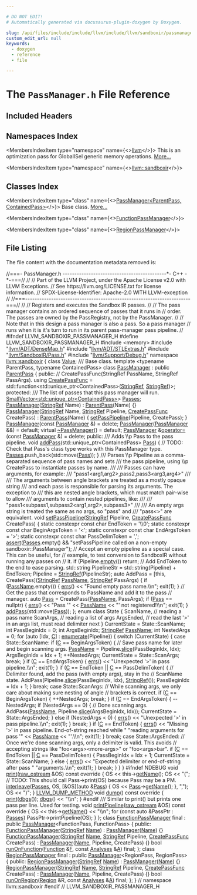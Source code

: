 ```yaml
---

# DO NOT EDIT!
# Automatically generated via docusaurus-plugin-doxygen by Doxygen.

slug: /api/files/include/include/llvm/include/llvm/sandboxir/passmanager-h
custom_edit_url: null
keywords:
  - doxygen
  - reference
  - file

---
```





# The `PassManager.h` File Reference

<DoxygenPage pluginConfig={pluginConfig}>



## Included Headers

<IncludesList>
<IncludesListItem
  filePath="memory"
  permalink=""
  isLocal="false" />
<IncludesListItem
  filePath="llvm/ADT/DenseMap.h"
  permalink="/docs/api/files/include/include/llvm/include/llvm/adt/densemap-h"
  isLocal="true" />
<IncludesListItem
  filePath="llvm/ADT/STLExtras.h"
  permalink="/docs/api/files/include/include/llvm/include/llvm/adt/stlextras-h"
  isLocal="true" />
<IncludesListItem
  filePath="llvm/SandboxIR/Pass.h"
  permalink="/docs/api/files/include/include/llvm/include/llvm/sandboxir/pass-h"
  isLocal="true" />
<IncludesListItem
  filePath="llvm/Support/Debug.h"
  permalink="/docs/api/files/include/include/llvm/include/llvm/support/debug-h"
  isLocal="true" />
</IncludesList>

## Namespaces Index

<MembersIndex>

<MembersIndexItem
  type="namespace"
  name={<><a href="/docs/api/namespaces/llvm">llvm</a></>}>
This is an optimization pass for GlobalISel generic memory operations. <a href="/docs/api/namespaces/llvm/#details">More...</a>
</MembersIndexItem>

<MembersIndexItem
  type="namespace"
  name={<><a href="/docs/api/namespaces/llvm/sandboxir">llvm::sandboxir</a></>}>
</MembersIndexItem>

</MembersIndex>

## Classes Index

<MembersIndex>

<MembersIndexItem
  type="class"
  name={<><a href="/docs/api/classes/llvm/sandboxir/passmanager">PassManager&lt;ParentPass, ContainedPass&gt;</a></>}>
Base class. <a href="/docs/api/classes/llvm/sandboxir/passmanager/#details">More...</a>
</MembersIndexItem>

<MembersIndexItem
  type="class"
  name={<><a href="/docs/api/classes/llvm/sandboxir/functionpassmanager">FunctionPassManager</a></>}>
</MembersIndexItem>

<MembersIndexItem
  type="class"
  name={<><a href="/docs/api/classes/llvm/sandboxir/regionpassmanager">RegionPassManager</a></>}>
</MembersIndexItem>

</MembersIndex>


## File Listing

The file content with the documentation metadata removed is:

<ProgramListing>

<Link id="l00001" /><CodeLine lineNumber="1"><Highlight kind="comment">//===- PassManager.h --------------------------------------------&#42;- C++ -&#42;-===//</Highlight><Highlight kind="normal"></Highlight></CodeLine>
<Link id="l00002" /><CodeLine lineNumber="2"><Highlight kind="normal"></Highlight><Highlight kind="comment">//</Highlight><Highlight kind="normal"></Highlight></CodeLine>
<Link id="l00003" /><CodeLine lineNumber="3"><Highlight kind="normal"></Highlight><Highlight kind="comment">// Part of the LLVM Project, under the Apache License v2.0 with LLVM Exceptions.</Highlight><Highlight kind="normal"></Highlight></CodeLine>
<Link id="l00004" /><CodeLine lineNumber="4"><Highlight kind="normal"></Highlight><Highlight kind="comment">// See https://llvm.org/LICENSE.txt for license information.</Highlight><Highlight kind="normal"></Highlight></CodeLine>
<Link id="l00005" /><CodeLine lineNumber="5"><Highlight kind="normal"></Highlight><Highlight kind="comment">// SPDX-License-Identifier: Apache-2.0 WITH LLVM-exception</Highlight><Highlight kind="normal"></Highlight></CodeLine>
<Link id="l00006" /><CodeLine lineNumber="6"><Highlight kind="normal"></Highlight><Highlight kind="comment">//</Highlight><Highlight kind="normal"></Highlight></CodeLine>
<Link id="l00007" /><CodeLine lineNumber="7"><Highlight kind="normal"></Highlight><Highlight kind="comment">//===----------------------------------------------------------------------===//</Highlight><Highlight kind="normal"></Highlight></CodeLine>
<Link id="l00008" /><CodeLine lineNumber="8"><Highlight kind="normal"></Highlight><Highlight kind="comment">//</Highlight><Highlight kind="normal"></Highlight></CodeLine>
<Link id="l00009" /><CodeLine lineNumber="9"><Highlight kind="normal"></Highlight><Highlight kind="comment">// Registers and executes the Sandbox IR passes.</Highlight><Highlight kind="normal"></Highlight></CodeLine>
<Link id="l00010" /><CodeLine lineNumber="10"><Highlight kind="normal"></Highlight><Highlight kind="comment">//</Highlight><Highlight kind="normal"></Highlight></CodeLine>
<Link id="l00011" /><CodeLine lineNumber="11"><Highlight kind="normal"></Highlight><Highlight kind="comment">// The pass manager contains an ordered sequence of passes that it runs in</Highlight><Highlight kind="normal"></Highlight></CodeLine>
<Link id="l00012" /><CodeLine lineNumber="12"><Highlight kind="normal"></Highlight><Highlight kind="comment">// order. The passes are owned by the PassRegistry, not by the PassManager.</Highlight><Highlight kind="normal"></Highlight></CodeLine>
<Link id="l00013" /><CodeLine lineNumber="13"><Highlight kind="normal"></Highlight><Highlight kind="comment">//</Highlight><Highlight kind="normal"></Highlight></CodeLine>
<Link id="l00014" /><CodeLine lineNumber="14"><Highlight kind="normal"></Highlight><Highlight kind="comment">// Note that in this design a pass manager is also a pass. So a pass manager</Highlight><Highlight kind="normal"></Highlight></CodeLine>
<Link id="l00015" /><CodeLine lineNumber="15"><Highlight kind="normal"></Highlight><Highlight kind="comment">// runs when it is it&#39;s turn to run in its parent pass-manager pass pipeline.</Highlight><Highlight kind="normal"></Highlight></CodeLine>
<Link id="l00016" /><CodeLine lineNumber="16"><Highlight kind="normal"></Highlight><Highlight kind="comment">//</Highlight><Highlight kind="normal"></Highlight></CodeLine>
<Link id="l00017" /><CodeLine lineNumber="17"><Highlight kind="normal"></Highlight></CodeLine>
<Link id="l00018" /><CodeLine lineNumber="18"><Highlight kind="normal"></Highlight><Highlight kind="preprocessor">#ifndef LLVM&#95;SANDBOXIR&#95;PASSMANAGER&#95;H</Highlight><Highlight kind="normal"></Highlight></CodeLine>
<Link id="l00019" /><CodeLine lineNumber="19"><Highlight kind="normal"></Highlight><Highlight kind="preprocessor">#define LLVM&#95;SANDBOXIR&#95;PASSMANAGER&#95;H</Highlight><Highlight kind="normal"></Highlight></CodeLine>
<Link id="l00020" /><CodeLine lineNumber="20"><Highlight kind="normal"></Highlight></CodeLine>
<Link id="l00021" /><CodeLine lineNumber="21"><Highlight kind="normal"></Highlight><Highlight kind="preprocessor">#include &lt;memory&gt;</Highlight><Highlight kind="normal"></Highlight></CodeLine>
<Link id="l00022" /><CodeLine lineNumber="22"><Highlight kind="normal"></Highlight></CodeLine>
<Link id="l00023" /><CodeLine lineNumber="23"><Highlight kind="normal"></Highlight><Highlight kind="preprocessor">#include &quot;<a href="/docs/api/files/include/include/llvm/include/llvm/adt/densemap-h">llvm/ADT/DenseMap.h</a>&quot;</Highlight><Highlight kind="normal"></Highlight></CodeLine>
<Link id="l00024" /><CodeLine lineNumber="24"><Highlight kind="normal"></Highlight><Highlight kind="preprocessor">#include &quot;<a href="/docs/api/files/include/include/llvm/include/llvm/adt/stlextras-h">llvm/ADT/STLExtras.h</a>&quot;</Highlight><Highlight kind="normal"></Highlight></CodeLine>
<Link id="l00025" /><CodeLine lineNumber="25"><Highlight kind="normal"></Highlight><Highlight kind="preprocessor">#include &quot;<a href="/docs/api/files/include/include/llvm/include/llvm/sandboxir/pass-h">llvm/SandboxIR/Pass.h</a>&quot;</Highlight><Highlight kind="normal"></Highlight></CodeLine>
<Link id="l00026" /><CodeLine lineNumber="26"><Highlight kind="normal"></Highlight><Highlight kind="preprocessor">#include &quot;<a href="/docs/api/files/include/include/llvm/include/llvm/support/debug-h">llvm/Support/Debug.h</a>&quot;</Highlight><Highlight kind="normal"></Highlight></CodeLine>
<Link id="l00027" /><CodeLine lineNumber="27"><Highlight kind="normal"></Highlight></CodeLine>
<Link id="l00028" /><CodeLine lineNumber="28"><Highlight kind="normal"></Highlight><Highlight kind="keyword">namespace </Highlight><Highlight kind="normal"><a href="/docs/api/namespaces/llvm/sandboxir">llvm::sandboxir</a> &#123;</Highlight></CodeLine>
<Link id="l00029" /><CodeLine lineNumber="29"><Highlight kind="normal"></Highlight></CodeLine>
<Link id="l00030" /><CodeLine lineNumber="30"><Highlight kind="normal"></Highlight><Highlight kind="keyword">class </Highlight><Highlight kind="normal"><a href="/docs/api/classes/llvm/sandboxir/value">Value</a>;</Highlight></CodeLine>
<Link id="l00031" /><CodeLine lineNumber="31"><Highlight kind="normal"></Highlight><Highlight kind="comment"></Highlight></CodeLine>
<Link id="l00032" /><CodeLine lineNumber="32"><Highlight kind="comment">/// Base class.</Highlight><Highlight kind="normal"></Highlight></CodeLine>
<Link id="l00033" /><CodeLine lineNumber="33"><Highlight kind="normal"></Highlight><Highlight kind="keyword">template</Highlight><Highlight kind="normal"> &lt;</Highlight><Highlight kind="keyword">typename</Highlight><Highlight kind="normal"> ParentPass, </Highlight><Highlight kind="keyword">typename</Highlight><Highlight kind="normal"> ContainedPass&gt;</Highlight></CodeLine>
<Link id="l00034" /><CodeLine lineNumber="34" lineLink="/docs/api/classes/llvm/sandboxir/passmanager"><Highlight kind="normal"></Highlight><Highlight kind="keyword">class </Highlight><Highlight kind="normal"><a href="/docs/api/classes/llvm/sandboxir/passmanager/#a1e1411cecb7e848d94591dcc1b4c0c32">PassManager</a> : </Highlight><Highlight kind="keyword">public</Highlight><Highlight kind="normal"> <a href="/docs/api/classes/parentpass">ParentPass</a> &#123;</Highlight></CodeLine>
<Link id="l00035" /><CodeLine lineNumber="35"><Highlight kind="normal"></Highlight><Highlight kind="keyword">public</Highlight><Highlight kind="normal">:</Highlight></CodeLine>
<Link id="l00036" /><CodeLine lineNumber="36"><Highlight kind="normal">  </Highlight><Highlight kind="comment">// CreatePassFunc(StringRef PassName, StringRef PassArgs).</Highlight><Highlight kind="normal"></Highlight></CodeLine>
<Link id="l00037" /><CodeLine lineNumber="37" lineLink="/docs/api/classes/llvm/sandboxir/passmanager/#a49776eae204190a6aeb2bae228f7d938"><Highlight kind="normal">  </Highlight><Highlight kind="keyword">using </Highlight><Highlight kind="normal"><a href="/docs/api/classes/llvm/sandboxir/passmanager/#a49776eae204190a6aeb2bae228f7d938">CreatePassFunc</a> =</Highlight></CodeLine>
<Link id="l00038" /><CodeLine lineNumber="38"><Highlight kind="normal">      std::function&lt;std::unique&#95;ptr&lt;ContainedPass&gt;(<a href="/docs/api/classes/llvm/stringref">StringRef</a>, <a href="/docs/api/classes/llvm/stringref">StringRef</a>)&gt;;</Highlight></CodeLine>
<Link id="l00039" /><CodeLine lineNumber="39"><Highlight kind="normal"></Highlight></CodeLine>
<Link id="l00040" /><CodeLine lineNumber="40"><Highlight kind="normal"></Highlight><Highlight kind="keyword">protected</Highlight><Highlight kind="normal">:</Highlight><Highlight kind="comment"></Highlight></CodeLine>
<Link id="l00041" /><CodeLine lineNumber="41"><Highlight kind="comment">  /// The list of passes that this pass manager will run.</Highlight><Highlight kind="normal"></Highlight></CodeLine>
<Link id="l00042" /><CodeLine lineNumber="42" lineLink="/docs/api/classes/llvm/sandboxir/passmanager/#ac6205116f9e954e988534ec98b459ff4"><Highlight kind="normal">  <a href="/docs/api/classes/llvm/smallvector">SmallVector&lt;std::unique&#95;ptr&lt;ContainedPass&gt;</a>&gt; <a href="/docs/api/classes/llvm/sandboxir/passmanager/#ac6205116f9e954e988534ec98b459ff4">Passes</a>;</Highlight></CodeLine>
<Link id="l00043" /><CodeLine lineNumber="43"><Highlight kind="normal"></Highlight></CodeLine>
<Link id="l00044" /><CodeLine lineNumber="44" lineLink="/docs/api/classes/llvm/sandboxir/passmanager/#a1e1411cecb7e848d94591dcc1b4c0c32"><Highlight kind="normal">  <a href="/docs/api/classes/llvm/sandboxir/passmanager/#a1e1411cecb7e848d94591dcc1b4c0c32">PassManager</a>(<a href="/docs/api/classes/llvm/stringref">StringRef</a> Name) : <a href="/docs/api/classes/parentpass">ParentPass</a>(Name) &#123;&#125;</Highlight></CodeLine>
<Link id="l00045" /><CodeLine lineNumber="45" lineLink="/docs/api/classes/llvm/sandboxir/passmanager/#a840acc6600293ce7ac61da15c04c8088"><Highlight kind="normal">  <a href="/docs/api/classes/llvm/sandboxir/passmanager/#a840acc6600293ce7ac61da15c04c8088">PassManager</a>(<a href="/docs/api/classes/llvm/stringref">StringRef</a> Name, <a href="/docs/api/classes/llvm/stringref">StringRef</a> Pipeline, <a href="/docs/api/classes/llvm/sandboxir/passmanager/#a49776eae204190a6aeb2bae228f7d938">CreatePassFunc</a> CreatePass)</Highlight></CodeLine>
<Link id="l00046" /><CodeLine lineNumber="46"><Highlight kind="normal">      : <a href="/docs/api/classes/parentpass">ParentPass</a>(Name) &#123;</Highlight></CodeLine>
<Link id="l00047" /><CodeLine lineNumber="47"><Highlight kind="normal">    <a href="/docs/api/classes/llvm/sandboxir/passmanager/#a25d8acedc0fc6a1fbd8a2eea6dcd0f4c">setPassPipeline</a>(Pipeline, CreatePass);</Highlight></CodeLine>
<Link id="l00048" /><CodeLine lineNumber="48"><Highlight kind="normal">  &#125;</Highlight></CodeLine>
<Link id="l00049" /><CodeLine lineNumber="49" lineLink="/docs/api/classes/llvm/sandboxir/passmanager/#a0406ea6998638c6c2fc1bfc5230df6ef"><Highlight kind="normal">  <a href="/docs/api/classes/llvm/sandboxir/passmanager/#a0406ea6998638c6c2fc1bfc5230df6ef">PassManager</a>(</Highlight><Highlight kind="keyword">const</Highlight><Highlight kind="normal"> <a href="/docs/api/classes/llvm/sandboxir/passmanager/#a1e1411cecb7e848d94591dcc1b4c0c32">PassManager</a> &amp;) = </Highlight><Highlight kind="keyword">delete</Highlight><Highlight kind="normal">;</Highlight></CodeLine>
<Link id="l00050" /><CodeLine lineNumber="50" lineLink="/docs/api/classes/llvm/sandboxir/passmanager/#a36fee23bc35b918efea4b2a615e3806b"><Highlight kind="normal">  <a href="/docs/api/classes/llvm/sandboxir/passmanager/#a36fee23bc35b918efea4b2a615e3806b">PassManager</a>(<a href="/docs/api/classes/llvm/sandboxir/passmanager/#a1e1411cecb7e848d94591dcc1b4c0c32">PassManager</a> &amp;&amp;) = </Highlight><Highlight kind="keywordflow">default</Highlight><Highlight kind="normal">;</Highlight></CodeLine>
<Link id="l00051" /><CodeLine lineNumber="51" lineLink="/docs/api/classes/llvm/sandboxir/passmanager/#ab5f267eceaad4661b6282bc5b6eb7f29"><Highlight kind="normal">  </Highlight><Highlight kind="keyword">virtual</Highlight><Highlight kind="normal"> <a href="/docs/api/classes/llvm/sandboxir/passmanager/#ab5f267eceaad4661b6282bc5b6eb7f29">~PassManager</a>() = </Highlight><Highlight kind="keywordflow">default</Highlight><Highlight kind="normal">;</Highlight></CodeLine>
<Link id="l00052" /><CodeLine lineNumber="52" lineLink="/docs/api/classes/llvm/sandboxir/passmanager/#a89f83b2f0032472696778d0af69cb1ff"><Highlight kind="normal">  <a href="/docs/api/classes/llvm/sandboxir/passmanager/#a1e1411cecb7e848d94591dcc1b4c0c32">PassManager</a> &amp;<a href="/docs/api/classes/llvm/sandboxir/passmanager/#a89f83b2f0032472696778d0af69cb1ff">operator=</a>(</Highlight><Highlight kind="keyword">const</Highlight><Highlight kind="normal"> <a href="/docs/api/classes/llvm/sandboxir/passmanager/#a1e1411cecb7e848d94591dcc1b4c0c32">PassManager</a> &amp;) = </Highlight><Highlight kind="keyword">delete</Highlight><Highlight kind="normal">;</Highlight></CodeLine>
<Link id="l00053" /><CodeLine lineNumber="53"><Highlight kind="normal"></Highlight></CodeLine>
<Link id="l00054" /><CodeLine lineNumber="54"><Highlight kind="normal"></Highlight><Highlight kind="keyword">public</Highlight><Highlight kind="normal">:</Highlight><Highlight kind="comment"></Highlight></CodeLine>
<Link id="l00055" /><CodeLine lineNumber="55"><Highlight kind="comment">  /// Adds \\p Pass to the pass pipeline.</Highlight><Highlight kind="normal"></Highlight></CodeLine>
<Link id="l00056" /><CodeLine lineNumber="56" lineLink="/docs/api/classes/llvm/sandboxir/passmanager/#a12103f1e78c61332519f7a1b1c5e23d5"><Highlight kind="normal">  </Highlight><Highlight kind="keywordtype">void</Highlight><Highlight kind="normal"> <a href="/docs/api/classes/llvm/sandboxir/passmanager/#a12103f1e78c61332519f7a1b1c5e23d5">addPass</a>(std::unique&#95;ptr&lt;ContainedPass&gt; <a href="/docs/api/classes/llvm/sandboxir/pass">Pass</a>) &#123;</Highlight></CodeLine>
<Link id="l00057" /><CodeLine lineNumber="57"><Highlight kind="normal">    </Highlight><Highlight kind="comment">// TODO: Check that Pass&#39;s class type works with this PassManager type.</Highlight><Highlight kind="normal"></Highlight></CodeLine>
<Link id="l00058" /><CodeLine lineNumber="58"><Highlight kind="normal">    <a href="/docs/api/classes/llvm/sandboxir/passmanager/#ac6205116f9e954e988534ec98b459ff4">Passes</a>.push&#95;back(std::move(<a href="/docs/api/classes/llvm/sandboxir/pass">Pass</a>));</Highlight></CodeLine>
<Link id="l00059" /><CodeLine lineNumber="59"><Highlight kind="normal">  &#125;</Highlight></CodeLine>
<Link id="l00060" /><CodeLine lineNumber="60"><Highlight kind="normal"></Highlight><Highlight kind="comment"></Highlight></CodeLine>
<Link id="l00061" /><CodeLine lineNumber="61"><Highlight kind="comment">  /// Parses \\p Pipeline as a comma-separated sequence of pass names and sets</Highlight></CodeLine>
<Link id="l00062" /><CodeLine lineNumber="62"><Highlight kind="comment">  /// the pass pipeline, using \\p CreatePass to instantiate passes by name.</Highlight></CodeLine>
<Link id="l00063" /><CodeLine lineNumber="63"><Highlight kind="comment">  ///</Highlight></CodeLine>
<Link id="l00064" /><CodeLine lineNumber="64"><Highlight kind="comment">  /// Passes can have arguments, for example:</Highlight></CodeLine>
<Link id="l00065" /><CodeLine lineNumber="65"><Highlight kind="comment">  ///   &quot;pass1&lt;arg1,arg2&gt;,pass2,pass3&lt;arg3,arg4&gt;&quot;</Highlight></CodeLine>
<Link id="l00066" /><CodeLine lineNumber="66"><Highlight kind="comment">  ///</Highlight></CodeLine>
<Link id="l00067" /><CodeLine lineNumber="67"><Highlight kind="comment">  /// The arguments between angle brackets are treated as a mostly opaque string</Highlight></CodeLine>
<Link id="l00068" /><CodeLine lineNumber="68"><Highlight kind="comment">  /// and each pass is responsible for parsing its arguments. The exception to</Highlight></CodeLine>
<Link id="l00069" /><CodeLine lineNumber="69"><Highlight kind="comment">  /// this are nested angle brackets, which must match pair-wise to allow</Highlight></CodeLine>
<Link id="l00070" /><CodeLine lineNumber="70"><Highlight kind="comment">  /// arguments to contain nested pipelines, like:</Highlight></CodeLine>
<Link id="l00071" /><CodeLine lineNumber="71"><Highlight kind="comment">  ///</Highlight></CodeLine>
<Link id="l00072" /><CodeLine lineNumber="72"><Highlight kind="comment">  ///   &quot;pass1&lt;subpass1,subpass2&lt;arg1,arg2&gt;,subpass3&gt;&quot;</Highlight></CodeLine>
<Link id="l00073" /><CodeLine lineNumber="73"><Highlight kind="comment">  ///</Highlight></CodeLine>
<Link id="l00074" /><CodeLine lineNumber="74"><Highlight kind="comment">  /// An empty args string is treated the same as no args, so &quot;pass&quot; and</Highlight></CodeLine>
<Link id="l00075" /><CodeLine lineNumber="75"><Highlight kind="comment">  /// &quot;pass&lt;&gt;&quot; are equivalent.</Highlight><Highlight kind="normal"></Highlight></CodeLine>
<Link id="l00076" /><CodeLine lineNumber="76" lineLink="/docs/api/classes/llvm/sandboxir/passmanager/#a25d8acedc0fc6a1fbd8a2eea6dcd0f4c"><Highlight kind="normal">  </Highlight><Highlight kind="keywordtype">void</Highlight><Highlight kind="normal"> <a href="/docs/api/classes/llvm/sandboxir/passmanager/#a25d8acedc0fc6a1fbd8a2eea6dcd0f4c">setPassPipeline</a>(<a href="/docs/api/classes/llvm/stringref">StringRef</a> Pipeline, <a href="/docs/api/classes/llvm/sandboxir/passmanager/#a49776eae204190a6aeb2bae228f7d938">CreatePassFunc</a> CreatePass) &#123;</Highlight></CodeLine>
<Link id="l00077" /><CodeLine lineNumber="77"><Highlight kind="normal">    </Highlight><Highlight kind="keyword">static</Highlight><Highlight kind="normal"> </Highlight><Highlight kind="keyword">constexpr</Highlight><Highlight kind="normal"> </Highlight><Highlight kind="keyword">const</Highlight><Highlight kind="normal"> </Highlight><Highlight kind="keywordtype">char</Highlight><Highlight kind="normal"> EndToken = </Highlight><Highlight kind="charliteral">&#39;\\0&#39;</Highlight><Highlight kind="normal">;</Highlight></CodeLine>
<Link id="l00078" /><CodeLine lineNumber="78"><Highlight kind="normal">    </Highlight><Highlight kind="keyword">static</Highlight><Highlight kind="normal"> </Highlight><Highlight kind="keyword">constexpr</Highlight><Highlight kind="normal"> </Highlight><Highlight kind="keyword">const</Highlight><Highlight kind="normal"> </Highlight><Highlight kind="keywordtype">char</Highlight><Highlight kind="normal"> BeginArgsToken = </Highlight><Highlight kind="charliteral">&#39;&lt;&#39;</Highlight><Highlight kind="normal">;</Highlight></CodeLine>
<Link id="l00079" /><CodeLine lineNumber="79"><Highlight kind="normal">    </Highlight><Highlight kind="keyword">static</Highlight><Highlight kind="normal"> </Highlight><Highlight kind="keyword">constexpr</Highlight><Highlight kind="normal"> </Highlight><Highlight kind="keyword">const</Highlight><Highlight kind="normal"> </Highlight><Highlight kind="keywordtype">char</Highlight><Highlight kind="normal"> EndArgsToken = </Highlight><Highlight kind="charliteral">&#39;&gt;&#39;</Highlight><Highlight kind="normal">;</Highlight></CodeLine>
<Link id="l00080" /><CodeLine lineNumber="80"><Highlight kind="normal">    </Highlight><Highlight kind="keyword">static</Highlight><Highlight kind="normal"> </Highlight><Highlight kind="keyword">constexpr</Highlight><Highlight kind="normal"> </Highlight><Highlight kind="keyword">const</Highlight><Highlight kind="normal"> </Highlight><Highlight kind="keywordtype">char</Highlight><Highlight kind="normal"> PassDelimToken = </Highlight><Highlight kind="charliteral">&#39;,&#39;</Highlight><Highlight kind="normal">;</Highlight></CodeLine>
<Link id="l00081" /><CodeLine lineNumber="81"><Highlight kind="normal"></Highlight></CodeLine>
<Link id="l00082" /><CodeLine lineNumber="82"><Highlight kind="normal">    <a href="/docs/api/files/lib/lib/target/lib/target/amdgpu/silowercontrolflow-cpp/#a4868c5d81c5ccc98c47aeab6244346a0">assert</a>(<a href="/docs/api/classes/llvm/sandboxir/passmanager/#ac6205116f9e954e988534ec98b459ff4">Passes</a>.empty() &amp;&amp;</Highlight></CodeLine>
<Link id="l00083" /><CodeLine lineNumber="83"><Highlight kind="normal">           </Highlight><Highlight kind="stringliteral">&quot;setPassPipeline called on a non-empty sandboxir::PassManager&quot;</Highlight><Highlight kind="normal">);</Highlight></CodeLine>
<Link id="l00084" /><CodeLine lineNumber="84"><Highlight kind="normal"></Highlight></CodeLine>
<Link id="l00085" /><CodeLine lineNumber="85"><Highlight kind="normal">    </Highlight><Highlight kind="comment">// Accept an empty pipeline as a special case. This can be useful, for</Highlight><Highlight kind="normal"></Highlight></CodeLine>
<Link id="l00086" /><CodeLine lineNumber="86"><Highlight kind="normal">    </Highlight><Highlight kind="comment">// example, to test conversion to SandboxIR without running any passes on</Highlight><Highlight kind="normal"></Highlight></CodeLine>
<Link id="l00087" /><CodeLine lineNumber="87"><Highlight kind="normal">    </Highlight><Highlight kind="comment">// it.</Highlight><Highlight kind="normal"></Highlight></CodeLine>
<Link id="l00088" /><CodeLine lineNumber="88"><Highlight kind="normal">    </Highlight><Highlight kind="keywordflow">if</Highlight><Highlight kind="normal"> (Pipeline.<a href="/docs/api/classes/llvm/stringref/#a2dc80c585ad5882da8cae7b5968f7e74">empty</a>())</Highlight></CodeLine>
<Link id="l00089" /><CodeLine lineNumber="89"><Highlight kind="normal">      </Highlight><Highlight kind="keywordflow">return</Highlight><Highlight kind="normal">;</Highlight></CodeLine>
<Link id="l00090" /><CodeLine lineNumber="90"><Highlight kind="normal"></Highlight></CodeLine>
<Link id="l00091" /><CodeLine lineNumber="91"><Highlight kind="normal">    </Highlight><Highlight kind="comment">// Add EndToken to the end to ease parsing.</Highlight><Highlight kind="normal"></Highlight></CodeLine>
<Link id="l00092" /><CodeLine lineNumber="92"><Highlight kind="normal">    std::string PipelineStr = std::string(Pipeline) + EndToken;</Highlight></CodeLine>
<Link id="l00093" /><CodeLine lineNumber="93"><Highlight kind="normal">    Pipeline = <a href="/docs/api/classes/llvm/stringref">StringRef</a>(PipelineStr);</Highlight></CodeLine>
<Link id="l00094" /><CodeLine lineNumber="94"><Highlight kind="normal"></Highlight></CodeLine>
<Link id="l00095" /><CodeLine lineNumber="95"><Highlight kind="normal">    </Highlight><Highlight kind="keyword">auto</Highlight><Highlight kind="normal"> AddPass = &#91;</Highlight><Highlight kind="keyword">this</Highlight><Highlight kind="normal">, CreatePass&#93;(<a href="/docs/api/classes/llvm/stringref">StringRef</a> <a href="/docs/api/files/lib/lib/target/lib/target/x86/x86loweramxintrinsics-cpp/#adb9257105a403ef9d0773b87693f7779">PassName</a>, <a href="/docs/api/classes/llvm/stringref">StringRef</a> PassArgs) &#123;</Highlight></CodeLine>
<Link id="l00096" /><CodeLine lineNumber="96"><Highlight kind="normal">      </Highlight><Highlight kind="keywordflow">if</Highlight><Highlight kind="normal"> (<a href="/docs/api/files/lib/lib/target/lib/target/x86/x86loweramxintrinsics-cpp/#adb9257105a403ef9d0773b87693f7779">PassName</a>.empty()) &#123;</Highlight></CodeLine>
<Link id="l00097" /><CodeLine lineNumber="97"><Highlight kind="normal">        <a href="/docs/api/namespaces/llvm/#a9a7b5c68c90f85baaedaa854cc5002cc">errs</a>() &lt;&lt; </Highlight><Highlight kind="stringliteral">&quot;Found empty pass name.\\n&quot;</Highlight><Highlight kind="normal">;</Highlight></CodeLine>
<Link id="l00098" /><CodeLine lineNumber="98"><Highlight kind="normal">        exit(1);</Highlight></CodeLine>
<Link id="l00099" /><CodeLine lineNumber="99"><Highlight kind="normal">      &#125;</Highlight></CodeLine>
<Link id="l00100" /><CodeLine lineNumber="100"><Highlight kind="normal">      </Highlight><Highlight kind="comment">// Get the pass that corresponds to PassName and add it to the pass</Highlight><Highlight kind="normal"></Highlight></CodeLine>
<Link id="l00101" /><CodeLine lineNumber="101"><Highlight kind="normal">      </Highlight><Highlight kind="comment">// manager.</Highlight><Highlight kind="normal"></Highlight></CodeLine>
<Link id="l00102" /><CodeLine lineNumber="102"><Highlight kind="normal">      </Highlight><Highlight kind="keyword">auto</Highlight><Highlight kind="normal"> <a href="/docs/api/classes/llvm/sandboxir/pass">Pass</a> = CreatePass(<a href="/docs/api/files/lib/lib/target/lib/target/x86/x86loweramxintrinsics-cpp/#adb9257105a403ef9d0773b87693f7779">PassName</a>, PassArgs);</Highlight></CodeLine>
<Link id="l00103" /><CodeLine lineNumber="103"><Highlight kind="normal">      </Highlight><Highlight kind="keywordflow">if</Highlight><Highlight kind="normal"> (<a href="/docs/api/classes/llvm/sandboxir/pass">Pass</a> == </Highlight><Highlight kind="keyword">nullptr</Highlight><Highlight kind="normal">) &#123;</Highlight></CodeLine>
<Link id="l00104" /><CodeLine lineNumber="104"><Highlight kind="normal">        <a href="/docs/api/namespaces/llvm/#a9a7b5c68c90f85baaedaa854cc5002cc">errs</a>() &lt;&lt; </Highlight><Highlight kind="stringliteral">&quot;Pass &#39;&quot;</Highlight><Highlight kind="normal"> &lt;&lt; <a href="/docs/api/files/lib/lib/target/lib/target/x86/x86loweramxintrinsics-cpp/#adb9257105a403ef9d0773b87693f7779">PassName</a> &lt;&lt; </Highlight><Highlight kind="stringliteral">&quot;&#39; not registered!\\n&quot;</Highlight><Highlight kind="normal">;</Highlight></CodeLine>
<Link id="l00105" /><CodeLine lineNumber="105"><Highlight kind="normal">        exit(1);</Highlight></CodeLine>
<Link id="l00106" /><CodeLine lineNumber="106"><Highlight kind="normal">      &#125;</Highlight></CodeLine>
<Link id="l00107" /><CodeLine lineNumber="107"><Highlight kind="normal">      <a href="/docs/api/classes/llvm/sandboxir/passmanager/#a12103f1e78c61332519f7a1b1c5e23d5">addPass</a>(std::move(<a href="/docs/api/classes/llvm/sandboxir/pass">Pass</a>));</Highlight></CodeLine>
<Link id="l00108" /><CodeLine lineNumber="108"><Highlight kind="normal">    &#125;;</Highlight></CodeLine>
<Link id="l00109" /><CodeLine lineNumber="109"><Highlight kind="normal"></Highlight></CodeLine>
<Link id="l00110" /><CodeLine lineNumber="110"><Highlight kind="normal">    </Highlight><Highlight kind="keyword">enum class</Highlight><Highlight kind="normal"> State &#123;</Highlight></CodeLine>
<Link id="l00111" /><CodeLine lineNumber="111"><Highlight kind="normal">      ScanName,  </Highlight><Highlight kind="comment">// reading a pass name</Highlight><Highlight kind="normal"></Highlight></CodeLine>
<Link id="l00112" /><CodeLine lineNumber="112"><Highlight kind="normal">      ScanArgs,  </Highlight><Highlight kind="comment">// reading a list of args</Highlight><Highlight kind="normal"></Highlight></CodeLine>
<Link id="l00113" /><CodeLine lineNumber="113"><Highlight kind="normal">      ArgsEnded, </Highlight><Highlight kind="comment">// read the last &#39;&gt;&#39; in an args list, must read delimiter next</Highlight><Highlight kind="normal"></Highlight></CodeLine>
<Link id="l00114" /><CodeLine lineNumber="114"><Highlight kind="normal">    &#125; CurrentState = State::ScanName;</Highlight></CodeLine>
<Link id="l00115" /><CodeLine lineNumber="115"><Highlight kind="normal">    </Highlight><Highlight kind="keywordtype">int</Highlight><Highlight kind="normal"> PassBeginIdx = 0;</Highlight></CodeLine>
<Link id="l00116" /><CodeLine lineNumber="116"><Highlight kind="normal">    </Highlight><Highlight kind="keywordtype">int</Highlight><Highlight kind="normal"> ArgsBeginIdx;</Highlight></CodeLine>
<Link id="l00117" /><CodeLine lineNumber="117"><Highlight kind="normal">    <a href="/docs/api/classes/llvm/stringref">StringRef</a> <a href="/docs/api/files/lib/lib/target/lib/target/x86/x86loweramxintrinsics-cpp/#adb9257105a403ef9d0773b87693f7779">PassName</a>;</Highlight></CodeLine>
<Link id="l00118" /><CodeLine lineNumber="118"><Highlight kind="normal">    </Highlight><Highlight kind="keywordtype">int</Highlight><Highlight kind="normal"> NestedArgs = 0;</Highlight></CodeLine>
<Link id="l00119" /><CodeLine lineNumber="119"><Highlight kind="normal">    </Highlight><Highlight kind="keywordflow">for</Highlight><Highlight kind="normal"> (</Highlight><Highlight kind="keyword">auto</Highlight><Highlight kind="normal"> &#91;Idx, <a href="/docs/api/namespaces/llvm/callingconv/#ac6aa1387c4375260e2468eb5a77fdb4cafd841a49aec1539bc88abc8ff9e170fb">C</a>&#93; : <a href="/docs/api/namespaces/llvm/#a206e2134ddd2312c3488d0632d98f554">enumerate</a>(Pipeline)) &#123;</Highlight></CodeLine>
<Link id="l00120" /><CodeLine lineNumber="120"><Highlight kind="normal">      </Highlight><Highlight kind="keywordflow">switch</Highlight><Highlight kind="normal"> (CurrentState) &#123;</Highlight></CodeLine>
<Link id="l00121" /><CodeLine lineNumber="121"><Highlight kind="normal">      </Highlight><Highlight kind="keywordflow">case</Highlight><Highlight kind="normal"> State::ScanName:</Highlight></CodeLine>
<Link id="l00122" /><CodeLine lineNumber="122"><Highlight kind="normal">        </Highlight><Highlight kind="keywordflow">if</Highlight><Highlight kind="normal"> (<a href="/docs/api/namespaces/llvm/callingconv/#ac6aa1387c4375260e2468eb5a77fdb4cafd841a49aec1539bc88abc8ff9e170fb">C</a> == BeginArgsToken) &#123;</Highlight></CodeLine>
<Link id="l00123" /><CodeLine lineNumber="123"><Highlight kind="normal">          </Highlight><Highlight kind="comment">// Save pass name for later and begin scanning args.</Highlight><Highlight kind="normal"></Highlight></CodeLine>
<Link id="l00124" /><CodeLine lineNumber="124"><Highlight kind="normal">          <a href="/docs/api/files/lib/lib/target/lib/target/x86/x86loweramxintrinsics-cpp/#adb9257105a403ef9d0773b87693f7779">PassName</a> = Pipeline.<a href="/docs/api/classes/llvm/stringref/#a5d4c961b9b6f1da17df74b4496ecb30e">slice</a>(PassBeginIdx, Idx);</Highlight></CodeLine>
<Link id="l00125" /><CodeLine lineNumber="125"><Highlight kind="normal">          ArgsBeginIdx = Idx + 1;</Highlight></CodeLine>
<Link id="l00126" /><CodeLine lineNumber="126"><Highlight kind="normal">          ++NestedArgs;</Highlight></CodeLine>
<Link id="l00127" /><CodeLine lineNumber="127"><Highlight kind="normal">          CurrentState = State::ScanArgs;</Highlight></CodeLine>
<Link id="l00128" /><CodeLine lineNumber="128"><Highlight kind="normal">          </Highlight><Highlight kind="keywordflow">break</Highlight><Highlight kind="normal">;</Highlight></CodeLine>
<Link id="l00129" /><CodeLine lineNumber="129"><Highlight kind="normal">        &#125;</Highlight></CodeLine>
<Link id="l00130" /><CodeLine lineNumber="130"><Highlight kind="normal">        </Highlight><Highlight kind="keywordflow">if</Highlight><Highlight kind="normal"> (<a href="/docs/api/namespaces/llvm/callingconv/#ac6aa1387c4375260e2468eb5a77fdb4cafd841a49aec1539bc88abc8ff9e170fb">C</a> == EndArgsToken) &#123;</Highlight></CodeLine>
<Link id="l00131" /><CodeLine lineNumber="131"><Highlight kind="normal">          <a href="/docs/api/namespaces/llvm/#a9a7b5c68c90f85baaedaa854cc5002cc">errs</a>() &lt;&lt; </Highlight><Highlight kind="stringliteral">&quot;Unexpected &#39;&gt;&#39; in pass pipeline.\\n&quot;</Highlight><Highlight kind="normal">;</Highlight></CodeLine>
<Link id="l00132" /><CodeLine lineNumber="132"><Highlight kind="normal">          exit(1);</Highlight></CodeLine>
<Link id="l00133" /><CodeLine lineNumber="133"><Highlight kind="normal">        &#125;</Highlight></CodeLine>
<Link id="l00134" /><CodeLine lineNumber="134"><Highlight kind="normal">        </Highlight><Highlight kind="keywordflow">if</Highlight><Highlight kind="normal"> (<a href="/docs/api/namespaces/llvm/callingconv/#ac6aa1387c4375260e2468eb5a77fdb4cafd841a49aec1539bc88abc8ff9e170fb">C</a> == EndToken || <a href="/docs/api/namespaces/llvm/callingconv/#ac6aa1387c4375260e2468eb5a77fdb4cafd841a49aec1539bc88abc8ff9e170fb">C</a> == PassDelimToken) &#123;</Highlight></CodeLine>
<Link id="l00135" /><CodeLine lineNumber="135"><Highlight kind="normal">          </Highlight><Highlight kind="comment">// Delimiter found, add the pass (with empty args), stay in the</Highlight><Highlight kind="normal"></Highlight></CodeLine>
<Link id="l00136" /><CodeLine lineNumber="136"><Highlight kind="normal">          </Highlight><Highlight kind="comment">// ScanName state.</Highlight><Highlight kind="normal"></Highlight></CodeLine>
<Link id="l00137" /><CodeLine lineNumber="137"><Highlight kind="normal">          AddPass(Pipeline.<a href="/docs/api/classes/llvm/stringref/#a5d4c961b9b6f1da17df74b4496ecb30e">slice</a>(PassBeginIdx, Idx), <a href="/docs/api/classes/llvm/stringref">StringRef</a>());</Highlight></CodeLine>
<Link id="l00138" /><CodeLine lineNumber="138"><Highlight kind="normal">          PassBeginIdx = Idx + 1;</Highlight></CodeLine>
<Link id="l00139" /><CodeLine lineNumber="139"><Highlight kind="normal">        &#125;</Highlight></CodeLine>
<Link id="l00140" /><CodeLine lineNumber="140"><Highlight kind="normal">        </Highlight><Highlight kind="keywordflow">break</Highlight><Highlight kind="normal">;</Highlight></CodeLine>
<Link id="l00141" /><CodeLine lineNumber="141"><Highlight kind="normal">      </Highlight><Highlight kind="keywordflow">case</Highlight><Highlight kind="normal"> State::ScanArgs:</Highlight></CodeLine>
<Link id="l00142" /><CodeLine lineNumber="142"><Highlight kind="normal">        </Highlight><Highlight kind="comment">// While scanning args, we only care about making sure nesting of angle</Highlight><Highlight kind="normal"></Highlight></CodeLine>
<Link id="l00143" /><CodeLine lineNumber="143"><Highlight kind="normal">        </Highlight><Highlight kind="comment">// brackets is correct.</Highlight><Highlight kind="normal"></Highlight></CodeLine>
<Link id="l00144" /><CodeLine lineNumber="144"><Highlight kind="normal">        </Highlight><Highlight kind="keywordflow">if</Highlight><Highlight kind="normal"> (<a href="/docs/api/namespaces/llvm/callingconv/#ac6aa1387c4375260e2468eb5a77fdb4cafd841a49aec1539bc88abc8ff9e170fb">C</a> == BeginArgsToken) &#123;</Highlight></CodeLine>
<Link id="l00145" /><CodeLine lineNumber="145"><Highlight kind="normal">          ++NestedArgs;</Highlight></CodeLine>
<Link id="l00146" /><CodeLine lineNumber="146"><Highlight kind="normal">          </Highlight><Highlight kind="keywordflow">break</Highlight><Highlight kind="normal">;</Highlight></CodeLine>
<Link id="l00147" /><CodeLine lineNumber="147"><Highlight kind="normal">        &#125;</Highlight></CodeLine>
<Link id="l00148" /><CodeLine lineNumber="148"><Highlight kind="normal">        </Highlight><Highlight kind="keywordflow">if</Highlight><Highlight kind="normal"> (<a href="/docs/api/namespaces/llvm/callingconv/#ac6aa1387c4375260e2468eb5a77fdb4cafd841a49aec1539bc88abc8ff9e170fb">C</a> == EndArgsToken) &#123;</Highlight></CodeLine>
<Link id="l00149" /><CodeLine lineNumber="149"><Highlight kind="normal">          --NestedArgs;</Highlight></CodeLine>
<Link id="l00150" /><CodeLine lineNumber="150"><Highlight kind="normal">          </Highlight><Highlight kind="keywordflow">if</Highlight><Highlight kind="normal"> (NestedArgs == 0) &#123;</Highlight></CodeLine>
<Link id="l00151" /><CodeLine lineNumber="151"><Highlight kind="normal">            </Highlight><Highlight kind="comment">// Done scanning args.</Highlight><Highlight kind="normal"></Highlight></CodeLine>
<Link id="l00152" /><CodeLine lineNumber="152"><Highlight kind="normal">            AddPass(<a href="/docs/api/files/lib/lib/target/lib/target/x86/x86loweramxintrinsics-cpp/#adb9257105a403ef9d0773b87693f7779">PassName</a>, Pipeline.<a href="/docs/api/classes/llvm/stringref/#a5d4c961b9b6f1da17df74b4496ecb30e">slice</a>(ArgsBeginIdx, Idx));</Highlight></CodeLine>
<Link id="l00153" /><CodeLine lineNumber="153"><Highlight kind="normal">            CurrentState = State::ArgsEnded;</Highlight></CodeLine>
<Link id="l00154" /><CodeLine lineNumber="154"><Highlight kind="normal">          &#125; </Highlight><Highlight kind="keywordflow">else</Highlight><Highlight kind="normal"> </Highlight><Highlight kind="keywordflow">if</Highlight><Highlight kind="normal"> (NestedArgs &lt; 0) &#123;</Highlight></CodeLine>
<Link id="l00155" /><CodeLine lineNumber="155"><Highlight kind="normal">            <a href="/docs/api/namespaces/llvm/#a9a7b5c68c90f85baaedaa854cc5002cc">errs</a>() &lt;&lt; </Highlight><Highlight kind="stringliteral">&quot;Unexpected &#39;&gt;&#39; in pass pipeline.\\n&quot;</Highlight><Highlight kind="normal">;</Highlight></CodeLine>
<Link id="l00156" /><CodeLine lineNumber="156"><Highlight kind="normal">            exit(1);</Highlight></CodeLine>
<Link id="l00157" /><CodeLine lineNumber="157"><Highlight kind="normal">          &#125;</Highlight></CodeLine>
<Link id="l00158" /><CodeLine lineNumber="158"><Highlight kind="normal">          </Highlight><Highlight kind="keywordflow">break</Highlight><Highlight kind="normal">;</Highlight></CodeLine>
<Link id="l00159" /><CodeLine lineNumber="159"><Highlight kind="normal">        &#125;</Highlight></CodeLine>
<Link id="l00160" /><CodeLine lineNumber="160"><Highlight kind="normal">        </Highlight><Highlight kind="keywordflow">if</Highlight><Highlight kind="normal"> (<a href="/docs/api/namespaces/llvm/callingconv/#ac6aa1387c4375260e2468eb5a77fdb4cafd841a49aec1539bc88abc8ff9e170fb">C</a> == EndToken) &#123;</Highlight></CodeLine>
<Link id="l00161" /><CodeLine lineNumber="161"><Highlight kind="normal">          <a href="/docs/api/namespaces/llvm/#a9a7b5c68c90f85baaedaa854cc5002cc">errs</a>() &lt;&lt; </Highlight><Highlight kind="stringliteral">&quot;Missing &#39;&gt;&#39; in pass pipeline. End-of-string reached while &quot;</Highlight><Highlight kind="normal"></Highlight></CodeLine>
<Link id="l00162" /><CodeLine lineNumber="162"><Highlight kind="normal">                    </Highlight><Highlight kind="stringliteral">&quot;reading arguments for pass &#39;&quot;</Highlight><Highlight kind="normal"></Highlight></CodeLine>
<Link id="l00163" /><CodeLine lineNumber="163"><Highlight kind="normal">                 &lt;&lt; <a href="/docs/api/files/lib/lib/target/lib/target/x86/x86loweramxintrinsics-cpp/#adb9257105a403ef9d0773b87693f7779">PassName</a> &lt;&lt; </Highlight><Highlight kind="stringliteral">&quot;&#39;.\\n&quot;</Highlight><Highlight kind="normal">;</Highlight></CodeLine>
<Link id="l00164" /><CodeLine lineNumber="164"><Highlight kind="normal">          exit(1);</Highlight></CodeLine>
<Link id="l00165" /><CodeLine lineNumber="165"><Highlight kind="normal">        &#125;</Highlight></CodeLine>
<Link id="l00166" /><CodeLine lineNumber="166"><Highlight kind="normal">        </Highlight><Highlight kind="keywordflow">break</Highlight><Highlight kind="normal">;</Highlight></CodeLine>
<Link id="l00167" /><CodeLine lineNumber="167"><Highlight kind="normal">      </Highlight><Highlight kind="keywordflow">case</Highlight><Highlight kind="normal"> State::ArgsEnded:</Highlight></CodeLine>
<Link id="l00168" /><CodeLine lineNumber="168"><Highlight kind="normal">        </Highlight><Highlight kind="comment">// Once we&#39;re done scanning args, only a delimiter is valid. This avoids</Highlight><Highlight kind="normal"></Highlight></CodeLine>
<Link id="l00169" /><CodeLine lineNumber="169"><Highlight kind="normal">        </Highlight><Highlight kind="comment">// accepting strings like &quot;foo&lt;args&gt;&lt;more-args&gt;&quot; or &quot;foo&lt;args&gt;bar&quot;.</Highlight><Highlight kind="normal"></Highlight></CodeLine>
<Link id="l00170" /><CodeLine lineNumber="170"><Highlight kind="normal">        </Highlight><Highlight kind="keywordflow">if</Highlight><Highlight kind="normal"> (<a href="/docs/api/namespaces/llvm/callingconv/#ac6aa1387c4375260e2468eb5a77fdb4cafd841a49aec1539bc88abc8ff9e170fb">C</a> == EndToken || <a href="/docs/api/namespaces/llvm/callingconv/#ac6aa1387c4375260e2468eb5a77fdb4cafd841a49aec1539bc88abc8ff9e170fb">C</a> == PassDelimToken) &#123;</Highlight></CodeLine>
<Link id="l00171" /><CodeLine lineNumber="171"><Highlight kind="normal">          PassBeginIdx = Idx + 1;</Highlight></CodeLine>
<Link id="l00172" /><CodeLine lineNumber="172"><Highlight kind="normal">          CurrentState = State::ScanName;</Highlight></CodeLine>
<Link id="l00173" /><CodeLine lineNumber="173"><Highlight kind="normal">        &#125; </Highlight><Highlight kind="keywordflow">else</Highlight><Highlight kind="normal"> &#123;</Highlight></CodeLine>
<Link id="l00174" /><CodeLine lineNumber="174"><Highlight kind="normal">          <a href="/docs/api/namespaces/llvm/#a9a7b5c68c90f85baaedaa854cc5002cc">errs</a>() &lt;&lt; </Highlight><Highlight kind="stringliteral">&quot;Expected delimiter or end-of-string after pass &quot;</Highlight><Highlight kind="normal"></Highlight></CodeLine>
<Link id="l00175" /><CodeLine lineNumber="175"><Highlight kind="normal">                    </Highlight><Highlight kind="stringliteral">&quot;arguments.\\n&quot;</Highlight><Highlight kind="normal">;</Highlight></CodeLine>
<Link id="l00176" /><CodeLine lineNumber="176"><Highlight kind="normal">          exit(1);</Highlight></CodeLine>
<Link id="l00177" /><CodeLine lineNumber="177"><Highlight kind="normal">        &#125;</Highlight></CodeLine>
<Link id="l00178" /><CodeLine lineNumber="178"><Highlight kind="normal">        </Highlight><Highlight kind="keywordflow">break</Highlight><Highlight kind="normal">;</Highlight></CodeLine>
<Link id="l00179" /><CodeLine lineNumber="179"><Highlight kind="normal">      &#125;</Highlight></CodeLine>
<Link id="l00180" /><CodeLine lineNumber="180"><Highlight kind="normal">    &#125;</Highlight></CodeLine>
<Link id="l00181" /><CodeLine lineNumber="181"><Highlight kind="normal">  &#125;</Highlight></CodeLine>
<Link id="l00182" /><CodeLine lineNumber="182"><Highlight kind="normal"></Highlight></CodeLine>
<Link id="l00183" /><CodeLine lineNumber="183"><Highlight kind="normal"></Highlight><Highlight kind="preprocessor">#ifndef NDEBUG</Highlight><Highlight kind="normal"></Highlight></CodeLine>
<Link id="l00184" /><CodeLine lineNumber="184" lineLink="/docs/api/classes/llvm/sandboxir/passmanager/#a3f75ee2e53d1aab594375a3345fbddea"><Highlight kind="normal">  </Highlight><Highlight kind="keywordtype">void</Highlight><Highlight kind="normal"> <a href="/docs/api/classes/llvm/sandboxir/passmanager/#a3f75ee2e53d1aab594375a3345fbddea">print</a>(<a href="/docs/api/classes/llvm/raw-ostream">raw&#95;ostream</a> &amp;OS)</Highlight><Highlight kind="keyword"> const override </Highlight><Highlight kind="normal">&#123;</Highlight></CodeLine>
<Link id="l00185" /><CodeLine lineNumber="185"><Highlight kind="normal">    OS &lt;&lt; this-&gt;<a href="/docs/api/files/lib/lib/transforms/lib/transforms/objcarc/provenanceanalysisevaluator-cpp/#a2ee79648e8bce3ddbb26358ff10e3e82">getName</a>();</Highlight></CodeLine>
<Link id="l00186" /><CodeLine lineNumber="186"><Highlight kind="normal">    OS &lt;&lt; </Highlight><Highlight kind="stringliteral">&quot;(&quot;</Highlight><Highlight kind="normal">;</Highlight></CodeLine>
<Link id="l00187" /><CodeLine lineNumber="187"><Highlight kind="normal">    </Highlight><Highlight kind="comment">// TODO: This should call Pass-&gt;print(OS) because Pass may be a PM.</Highlight><Highlight kind="normal"></Highlight></CodeLine>
<Link id="l00188" /><CodeLine lineNumber="188"><Highlight kind="normal">    <a href="/docs/api/namespaces/llvm/#a2145da5bde7663d745e9c3ade392809f">interleave</a>(<a href="/docs/api/classes/llvm/sandboxir/passmanager/#ac6205116f9e954e988534ec98b459ff4">Passes</a>, OS, &#91;&amp;OS&#93;(</Highlight><Highlight kind="keyword">auto</Highlight><Highlight kind="normal"> &amp;<a href="/docs/api/classes/llvm/sandboxir/pass">Pass</a>) &#123; OS &lt;&lt; <a href="/docs/api/classes/llvm/sandboxir/pass">Pass</a>-&gt;<a href="/docs/api/classes/llvm/sandboxir/pass/#afd425fe36e3defee0e95b3b52cac0ae6">getName</a>(); &#125;, </Highlight><Highlight kind="stringliteral">&quot;,&quot;</Highlight><Highlight kind="normal">);</Highlight></CodeLine>
<Link id="l00189" /><CodeLine lineNumber="189"><Highlight kind="normal">    OS &lt;&lt; </Highlight><Highlight kind="stringliteral">&quot;)&quot;</Highlight><Highlight kind="normal">;</Highlight></CodeLine>
<Link id="l00190" /><CodeLine lineNumber="190"><Highlight kind="normal">  &#125;</Highlight></CodeLine>
<Link id="l00191" /><CodeLine lineNumber="191" lineLink="/docs/api/classes/llvm/sandboxir/passmanager/#a8f5329d9d97273a1c50798ccb215d519"><Highlight kind="normal">  <a href="/docs/api/files/include/include/llvm/include/llvm/support/compiler-h/#aa863693eef567397d9c292da5bf22d34">LLVM&#95;DUMP&#95;METHOD</a> </Highlight><Highlight kind="keywordtype">void</Highlight><Highlight kind="normal"> <a href="/docs/api/classes/llvm/sandboxir/passmanager/#a8f5329d9d97273a1c50798ccb215d519">dump</a>()</Highlight><Highlight kind="keyword"> const override </Highlight><Highlight kind="normal">&#123;</Highlight></CodeLine>
<Link id="l00192" /><CodeLine lineNumber="192"><Highlight kind="normal">    <a href="/docs/api/classes/llvm/sandboxir/passmanager/#a3f75ee2e53d1aab594375a3345fbddea">print</a>(<a href="/docs/api/namespaces/llvm/#a7c46c742c31be54870e2038048e6b391">dbgs</a>());</Highlight></CodeLine>
<Link id="l00193" /><CodeLine lineNumber="193"><Highlight kind="normal">    <a href="/docs/api/namespaces/llvm/#a7c46c742c31be54870e2038048e6b391">dbgs</a>() &lt;&lt; </Highlight><Highlight kind="stringliteral">&quot;\\n&quot;</Highlight><Highlight kind="normal">;</Highlight></CodeLine>
<Link id="l00194" /><CodeLine lineNumber="194"><Highlight kind="normal">  &#125;</Highlight></CodeLine>
<Link id="l00195" /><CodeLine lineNumber="195"><Highlight kind="normal"></Highlight><Highlight kind="preprocessor">#endif</Highlight><Highlight kind="comment"></Highlight></CodeLine>
<Link id="l00196" /><CodeLine lineNumber="196"><Highlight kind="comment">  /// Similar to print() but prints one pass per line. Used for testing.</Highlight><Highlight kind="normal"></Highlight></CodeLine>
<Link id="l00197" /><CodeLine lineNumber="197" lineLink="/docs/api/classes/llvm/sandboxir/passmanager/#a14ca239a766dfe1029be1c5838a13ffb"><Highlight kind="normal">  </Highlight><Highlight kind="keywordtype">void</Highlight><Highlight kind="normal"> <a href="/docs/api/classes/llvm/sandboxir/passmanager/#a14ca239a766dfe1029be1c5838a13ffb">printPipeline</a>(<a href="/docs/api/classes/llvm/raw-ostream">raw&#95;ostream</a> &amp;OS)</Highlight><Highlight kind="keyword"> const override </Highlight><Highlight kind="normal">&#123;</Highlight></CodeLine>
<Link id="l00198" /><CodeLine lineNumber="198"><Highlight kind="normal">    OS &lt;&lt; this-&gt;<a href="/docs/api/files/lib/lib/transforms/lib/transforms/objcarc/provenanceanalysisevaluator-cpp/#a2ee79648e8bce3ddbb26358ff10e3e82">getName</a>() &lt;&lt; </Highlight><Highlight kind="stringliteral">&quot;\\n&quot;</Highlight><Highlight kind="normal">;</Highlight></CodeLine>
<Link id="l00199" /><CodeLine lineNumber="199"><Highlight kind="normal">    </Highlight><Highlight kind="keywordflow">for</Highlight><Highlight kind="normal"> (</Highlight><Highlight kind="keyword">const</Highlight><Highlight kind="normal"> </Highlight><Highlight kind="keyword">auto</Highlight><Highlight kind="normal"> &amp;PassPtr : <a href="/docs/api/classes/llvm/sandboxir/passmanager/#ac6205116f9e954e988534ec98b459ff4">Passes</a>)</Highlight></CodeLine>
<Link id="l00200" /><CodeLine lineNumber="200"><Highlight kind="normal">      PassPtr-&gt;printPipeline(OS);</Highlight></CodeLine>
<Link id="l00201" /><CodeLine lineNumber="201"><Highlight kind="normal">  &#125;</Highlight></CodeLine>
<Link id="l00202" /><CodeLine lineNumber="202"><Highlight kind="normal">&#125;;</Highlight></CodeLine>
<Link id="l00203" /><CodeLine lineNumber="203"><Highlight kind="normal"></Highlight></CodeLine>
<Link id="l00204" /><CodeLine lineNumber="204" lineLink="/docs/api/classes/llvm/sandboxir/functionpassmanager"><Highlight kind="normal"></Highlight><Highlight kind="keyword">class </Highlight><Highlight kind="normal"><a href="/docs/api/classes/llvm/sandboxir/functionpassmanager/#acdd8920d5bf143b7e660934772308c6c">FunctionPassManager</a> final</Highlight></CodeLine>
<Link id="l00205" /><CodeLine lineNumber="205"><Highlight kind="normal">    : </Highlight><Highlight kind="keyword">public</Highlight><Highlight kind="normal"> <a href="/docs/api/classes/llvm/sandboxir/passmanager/#a1e1411cecb7e848d94591dcc1b4c0c32">PassManager</a>&lt;FunctionPass, FunctionPass&gt; &#123;</Highlight></CodeLine>
<Link id="l00206" /><CodeLine lineNumber="206"><Highlight kind="normal"></Highlight><Highlight kind="keyword">public</Highlight><Highlight kind="normal">:</Highlight></CodeLine>
<Link id="l00207" /><CodeLine lineNumber="207" lineLink="/docs/api/classes/llvm/sandboxir/functionpassmanager/#acdd8920d5bf143b7e660934772308c6c"><Highlight kind="normal">  <a href="/docs/api/classes/llvm/sandboxir/functionpassmanager/#acdd8920d5bf143b7e660934772308c6c">FunctionPassManager</a>(<a href="/docs/api/classes/llvm/stringref">StringRef</a> <a href="/docs/api/classes/llvm/sandboxir/pass/#a5af8e0807e55ac77fb4f4b3d3c633e9e">Name</a>) : <a href="/docs/api/classes/llvm/sandboxir/passmanager/#a1e1411cecb7e848d94591dcc1b4c0c32">PassManager</a>(<a href="/docs/api/classes/llvm/sandboxir/pass/#a5af8e0807e55ac77fb4f4b3d3c633e9e">Name</a>) &#123;&#125;</Highlight></CodeLine>
<Link id="l00208" /><CodeLine lineNumber="208" lineLink="/docs/api/classes/llvm/sandboxir/functionpassmanager/#a63cd2ea5ef280233c1c05100774c9e8c"><Highlight kind="normal">  <a href="/docs/api/classes/llvm/sandboxir/functionpassmanager/#a63cd2ea5ef280233c1c05100774c9e8c">FunctionPassManager</a>(<a href="/docs/api/classes/llvm/stringref">StringRef</a> <a href="/docs/api/classes/llvm/sandboxir/pass/#a5af8e0807e55ac77fb4f4b3d3c633e9e">Name</a>, <a href="/docs/api/classes/llvm/stringref">StringRef</a> Pipeline,</Highlight></CodeLine>
<Link id="l00209" /><CodeLine lineNumber="209"><Highlight kind="normal">                      <a href="/docs/api/classes/llvm/sandboxir/passmanager/#a49776eae204190a6aeb2bae228f7d938">CreatePassFunc</a> CreatePass)</Highlight></CodeLine>
<Link id="l00210" /><CodeLine lineNumber="210"><Highlight kind="normal">      : <a href="/docs/api/classes/llvm/sandboxir/passmanager/#a1e1411cecb7e848d94591dcc1b4c0c32">PassManager</a>(<a href="/docs/api/classes/llvm/sandboxir/pass/#a5af8e0807e55ac77fb4f4b3d3c633e9e">Name</a>, Pipeline, CreatePass) &#123;&#125;</Highlight></CodeLine>
<Link id="l00211" /><CodeLine lineNumber="211"><Highlight kind="normal">  </Highlight><Highlight kind="keywordtype">bool</Highlight><Highlight kind="normal"> <a href="/docs/api/classes/llvm/sandboxir/functionpassmanager/#ad5cdbdaeb5d495e6590774bcfe2e59b1">runOnFunction</a>(<a href="/docs/api/classes/llvm/sandboxir/function">Function</a> &amp;<a href="/docs/api/files/lib/lib/support/md5-cpp/#a96d73bbd7af15cb1fc38c3f4a3bd82e9">F</a>, </Highlight><Highlight kind="keyword">const</Highlight><Highlight kind="normal"> <a href="/docs/api/classes/llvm/sandboxir/analyses">Analyses</a> &amp;<a href="/docs/api/files/lib/lib/ir/builtingcs-cpp/#a2e38c85003a042421cde1647632d0b72">A</a>) </Highlight><Highlight kind="keyword">final</Highlight><Highlight kind="normal">;</Highlight></CodeLine>
<Link id="l00212" /><CodeLine lineNumber="212"><Highlight kind="normal">&#125;;</Highlight></CodeLine>
<Link id="l00213" /><CodeLine lineNumber="213"><Highlight kind="normal"></Highlight></CodeLine>
<Link id="l00214" /><CodeLine lineNumber="214" lineLink="/docs/api/classes/llvm/sandboxir/regionpassmanager"><Highlight kind="normal"></Highlight><Highlight kind="keyword">class </Highlight><Highlight kind="normal"><a href="/docs/api/classes/llvm/sandboxir/regionpassmanager/#a29e4969025f1d8292feaa97fb6b5f30d">RegionPassManager</a> final : </Highlight><Highlight kind="keyword">public</Highlight><Highlight kind="normal"> <a href="/docs/api/classes/llvm/sandboxir/passmanager/#a1e1411cecb7e848d94591dcc1b4c0c32">PassManager</a>&lt;RegionPass, RegionPass&gt; &#123;</Highlight></CodeLine>
<Link id="l00215" /><CodeLine lineNumber="215"><Highlight kind="normal"></Highlight><Highlight kind="keyword">public</Highlight><Highlight kind="normal">:</Highlight></CodeLine>
<Link id="l00216" /><CodeLine lineNumber="216" lineLink="/docs/api/classes/llvm/sandboxir/regionpassmanager/#a29e4969025f1d8292feaa97fb6b5f30d"><Highlight kind="normal">  <a href="/docs/api/classes/llvm/sandboxir/regionpassmanager/#a29e4969025f1d8292feaa97fb6b5f30d">RegionPassManager</a>(<a href="/docs/api/classes/llvm/stringref">StringRef</a> <a href="/docs/api/classes/llvm/sandboxir/pass/#a5af8e0807e55ac77fb4f4b3d3c633e9e">Name</a>) : <a href="/docs/api/classes/llvm/sandboxir/passmanager/#a1e1411cecb7e848d94591dcc1b4c0c32">PassManager</a>(<a href="/docs/api/classes/llvm/sandboxir/pass/#a5af8e0807e55ac77fb4f4b3d3c633e9e">Name</a>) &#123;&#125;</Highlight></CodeLine>
<Link id="l00217" /><CodeLine lineNumber="217" lineLink="/docs/api/classes/llvm/sandboxir/regionpassmanager/#a525a0eff9fb4cd189f485b3e9a9b81d5"><Highlight kind="normal">  <a href="/docs/api/classes/llvm/sandboxir/regionpassmanager/#a525a0eff9fb4cd189f485b3e9a9b81d5">RegionPassManager</a>(<a href="/docs/api/classes/llvm/stringref">StringRef</a> <a href="/docs/api/classes/llvm/sandboxir/pass/#a5af8e0807e55ac77fb4f4b3d3c633e9e">Name</a>, <a href="/docs/api/classes/llvm/stringref">StringRef</a> Pipeline,</Highlight></CodeLine>
<Link id="l00218" /><CodeLine lineNumber="218"><Highlight kind="normal">                    <a href="/docs/api/classes/llvm/sandboxir/passmanager/#a49776eae204190a6aeb2bae228f7d938">CreatePassFunc</a> CreatePass)</Highlight></CodeLine>
<Link id="l00219" /><CodeLine lineNumber="219"><Highlight kind="normal">      : <a href="/docs/api/classes/llvm/sandboxir/passmanager/#a1e1411cecb7e848d94591dcc1b4c0c32">PassManager</a>(<a href="/docs/api/classes/llvm/sandboxir/pass/#a5af8e0807e55ac77fb4f4b3d3c633e9e">Name</a>, Pipeline, CreatePass) &#123;&#125;</Highlight></CodeLine>
<Link id="l00220" /><CodeLine lineNumber="220"><Highlight kind="normal">  </Highlight><Highlight kind="keywordtype">bool</Highlight><Highlight kind="normal"> <a href="/docs/api/classes/llvm/sandboxir/regionpassmanager/#a391a19ccbd1fea41db547a1e83ed6f5f">runOnRegion</a>(<a href="/docs/api/classes/llvm/sandboxir/region">Region</a> &amp;R, </Highlight><Highlight kind="keyword">const</Highlight><Highlight kind="normal"> <a href="/docs/api/classes/llvm/sandboxir/analyses">Analyses</a> &amp;<a href="/docs/api/files/lib/lib/ir/builtingcs-cpp/#a2e38c85003a042421cde1647632d0b72">A</a>) </Highlight><Highlight kind="keyword">final</Highlight><Highlight kind="normal">;</Highlight></CodeLine>
<Link id="l00221" /><CodeLine lineNumber="221"><Highlight kind="normal">&#125;;</Highlight></CodeLine>
<Link id="l00222" /><CodeLine lineNumber="222"><Highlight kind="normal"></Highlight></CodeLine>
<Link id="l00223" /><CodeLine lineNumber="223"><Highlight kind="normal">&#125; </Highlight><Highlight kind="comment">// namespace llvm::sandboxir</Highlight><Highlight kind="normal"></Highlight></CodeLine>
<Link id="l00224" /><CodeLine lineNumber="224"><Highlight kind="normal"></Highlight></CodeLine>
<Link id="l00225" /><CodeLine lineNumber="225"><Highlight kind="normal"></Highlight><Highlight kind="preprocessor">#endif </Highlight><Highlight kind="comment">// LLVM&#95;SANDBOXIR&#95;PASSMANAGER&#95;H</Highlight><Highlight kind="normal"></Highlight></CodeLine>

</ProgramListing>

</DoxygenPage>
